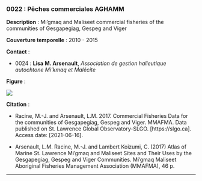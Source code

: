### 0022 : Pêches commerciales AGHAMM {-}

<!-- -------------------------------------------------- -->
**Description** : Mi'gmaq and Maliseet commercial fisheries of the communities of Gesgapegiag, Gespeg and Viger

<!-- -------------------------------------------------- -->


<!-- -------------------------------------------------- -->

  **Couverture temporelle** : 2010 - 2015



<!-- -------------------------------------------------- -->
**Contact** :


  - 0024 : **Lisa** **M. Arsenault**, *Association de gestion halieutique autochtone Mi'kmaq et Malécite*


<!-- -------------------------------------------------- -->
**Figure** :

![](../figures/figures-format/data0022.png)


<!-- -------------------------------------------------- -->
**Citation** :


  - Racine, M.-J. and Arsenault, L.M. 2017. Commercial Fisheries Data for the communities of Gesgapegiag, Gespeg and Viger. MMAFMA. Data published on St. Lawrence Global Observatory-SLGO. [https://slgo.ca]. Access date: [2021-06-16].

  - Arsenault, L.M. Racine, M.-J. and Lambert Koizumi, C. (2017) Atlas of Marine St. Lawrence Mi’gmaq and Maliseet Sites and Their Uses by the Gesgapegiag, Gespeg and Viger Communities. Mi’gmaq Maliseet Aboriginal Fisheries Management Association (MMAFMA), 46 p.




<!-- -------------------------------------------------- -->



<hr>
<br>
